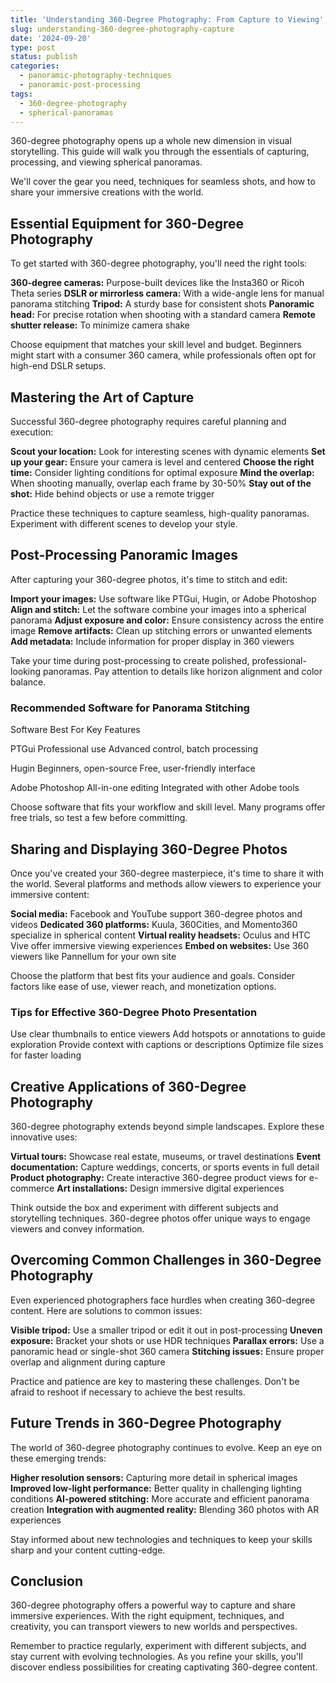 ```yaml
---
title: 'Understanding 360-Degree Photography: From Capture to Viewing'
slug: understanding-360-degree-photography-capture
date: '2024-09-20'
type: post
status: publish
categories:
  - panoramic-photography-techniques
  - panoramic-post-processing
tags:
  - 360-degree-photography
  - spherical-panoramas
---
```


360-degree photography opens up a whole new dimension in visual storytelling. This guide will walk you through the essentials of capturing, processing, and viewing spherical panoramas.

We'll cover the gear you need, techniques for seamless shots, and how to share your immersive creations with the world.

## Essential Equipment for 360-Degree Photography

To get started with 360-degree photography, you'll need the right tools:

**360-degree cameras:** Purpose-built devices like the Insta360 or Ricoh Theta series
**DSLR or mirrorless camera:** With a wide-angle lens for manual panorama stitching
**Tripod:** A sturdy base for consistent shots
**Panoramic head:** For precise rotation when shooting with a standard camera
**Remote shutter release:** To minimize camera shake

Choose equipment that matches your skill level and budget. Beginners might start with a consumer 360 camera, while professionals often opt for high-end DSLR setups.

## Mastering the Art of Capture

Successful 360-degree photography requires careful planning and execution:

**Scout your location:** Look for interesting scenes with dynamic elements
**Set up your gear:** Ensure your camera is level and centered
**Choose the right time:** Consider lighting conditions for optimal exposure
**Mind the overlap:** When shooting manually, overlap each frame by 30-50%
**Stay out of the shot:** Hide behind objects or use a remote trigger

Practice these techniques to capture seamless, high-quality panoramas. Experiment with different scenes to develop your style.

## Post-Processing Panoramic Images

After capturing your 360-degree photos, it's time to stitch and edit:

**Import your images:** Use software like PTGui, Hugin, or Adobe Photoshop
**Align and stitch:** Let the software combine your images into a spherical panorama
**Adjust exposure and color:** Ensure consistency across the entire image
**Remove artifacts:** Clean up stitching errors or unwanted elements
**Add metadata:** Include information for proper display in 360 viewers

Take your time during post-processing to create polished, professional-looking panoramas. Pay attention to details like horizon alignment and color balance.

### Recommended Software for Panorama Stitching

  Software
  Best For
  Key Features

  PTGui
  Professional use
  Advanced control, batch processing

  Hugin
  Beginners, open-source
  Free, user-friendly interface

  Adobe Photoshop
  All-in-one editing
  Integrated with other Adobe tools

Choose software that fits your workflow and skill level. Many programs offer free trials, so test a few before committing.

## Sharing and Displaying 360-Degree Photos

Once you've created your 360-degree masterpiece, it's time to share it with the world. Several platforms and methods allow viewers to experience your immersive content:

**Social media:** Facebook and YouTube support 360-degree photos and videos
**Dedicated 360 platforms:** Kuula, 360Cities, and Momento360 specialize in spherical content
**Virtual reality headsets:** Oculus and HTC Vive offer immersive viewing experiences
**Embed on websites:** Use 360 viewers like Pannellum for your own site

Choose the platform that best fits your audience and goals. Consider factors like ease of use, viewer reach, and monetization options.

### Tips for Effective 360-Degree Photo Presentation

Use clear thumbnails to entice viewers
Add hotspots or annotations to guide exploration
Provide context with captions or descriptions
Optimize file sizes for faster loading

## Creative Applications of 360-Degree Photography

360-degree photography extends beyond simple landscapes. Explore these innovative uses:

**Virtual tours:** Showcase real estate, museums, or travel destinations
**Event documentation:** Capture weddings, concerts, or sports events in full detail
**Product photography:** Create interactive 360-degree product views for e-commerce
**Art installations:** Design immersive digital experiences

Think outside the box and experiment with different subjects and storytelling techniques. 360-degree photos offer unique ways to engage viewers and convey information.

## Overcoming Common Challenges in 360-Degree Photography

Even experienced photographers face hurdles when creating 360-degree content. Here are solutions to common issues:

**Visible tripod:** Use a smaller tripod or edit it out in post-processing
**Uneven exposure:** Bracket your shots or use HDR techniques
**Parallax errors:** Use a panoramic head or single-shot 360 camera
**Stitching issues:** Ensure proper overlap and alignment during capture

Practice and patience are key to mastering these challenges. Don't be afraid to reshoot if necessary to achieve the best results.

## Future Trends in 360-Degree Photography

The world of 360-degree photography continues to evolve. Keep an eye on these emerging trends:

**Higher resolution sensors:** Capturing more detail in spherical images
**Improved low-light performance:** Better quality in challenging lighting conditions
**AI-powered stitching:** More accurate and efficient panorama creation
**Integration with augmented reality:** Blending 360 photos with AR experiences

Stay informed about new technologies and techniques to keep your skills sharp and your content cutting-edge.

## Conclusion

360-degree photography offers a powerful way to capture and share immersive experiences. With the right equipment, techniques, and creativity, you can transport viewers to new worlds and perspectives.

Remember to practice regularly, experiment with different subjects, and stay current with evolving technologies. As you refine your skills, you'll discover endless possibilities for creating captivating 360-degree content.
